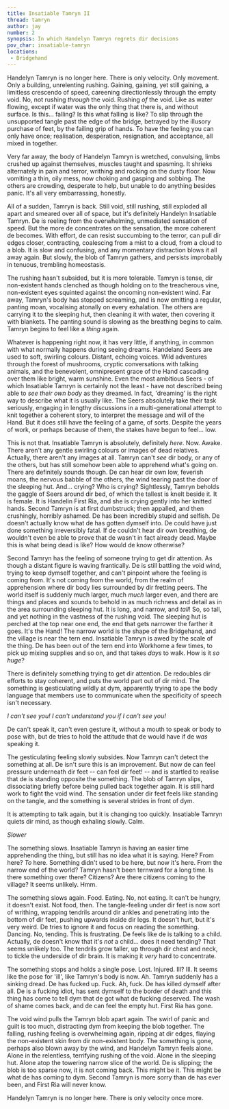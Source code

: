 ```yaml
---
title: Insatiable Tamryn II
thread: tamryn
author: jay
number: 2
synopsis: In which Handelyn Tamryn regrets dir decisions
pov_char: insatiable-tamryn
locations:
 - Bridgehand
---
```

Handelyn Tamryn is no longer here. There is only velocity. Only movement. Only
a building, unrelenting rushing. Gaining, gaining, yet still gaining, a
limitless crescendo of speed, careening directionlessly through the empty void.
No, not rushing _through_ the void. Rushing _of_ the void. Like as water
flowing, except if water was the only thing that there is, and without surface.
Is this... falling? Is this what falling is like? To slip through the
unsupported tangle past the edge of the bridge, betrayed by the illusory
purchase of feet, by the failing grip of hands. To have the feeling you can
only have once; realisation, desperation, resignation, and acceptance, all
mixed in together.

Very far away, the body of Handelyn Tamryn is wretched, convulsing, limbs
crushed up against themselves, muscles taught and spasming. It shrieks
alternately in pain and terror, writhing and rocking on the dusty floor. Now
vomiting a thin, oily mess, now choking and gasping and sobbing. The others are
crowding, desperate to help, but unable to do anything besides panic. It's all
very embarrassing, honestly.

All of a sudden, Tamryn is back. Still void, still rushing, still exploded all
apart and smeared over all of space, but it's definitely Handelyn Insatiable
Tamryn. De is reeling from the overwhelming, unmediated sensation of speed. But
the more de concentrates on the sensation, the more coherent de becomes. With
effort, de can resist succumbing to the terror, can pull dir edges closer,
contracting, coalescing from a mist to a cloud, from a cloud to a blob. It is
slow and confusing, and any momentary distraction blows it all away again. But
slowly, the blob of Tamryn gathers, and persists improbably in tenuous,
trembling homeostasis.

The rushing hasn't subsided, but it is more tolerable. Tamryn is tense, dir
non-existent hands clenched as though holding on to the treacherous vine,
non-existent eyes squinted against the oncoming non-existent wind. Far away,
Tamryn's body has stopped screaming, and is now emitting a regular, panting
moan, vocalising atonally on every exhalation. The others are carrying it to
the sleeping hut, then cleaning it with water, then covering it with blankets.
The panting sound is slowing as the breathing begins to calm. Tamryn begins to
feel like a _thing_ again.

Whatever is happening right now, it has very little, if anything, in common
with what normally happens during seeing dreams. Handeland Seers are used to
soft, swirling colours. Distant, echoing voices. Wild adventures through the
forest of mushrooms, cryptic conversations with talking animals, and the
benevolent, omnipresent grace of the Hand cascading over them like
bright, warm sunshine. Even the most ambitious Seers - of which Insatiable
Tamryn is certainly not the least - have not described being able to _see their
own body_ as they dreamed. In fact, 'dreaming' is the right way to describe
what it is usually like. The Seers absolutely take their task seriously,
engaging in lengthy discussions in a multi-generational attempt to knit
together a coherent story, to interpret the message and will of the Hand.
But it does still have the feeling of a game, of sorts. Despite the years of
work, or perhaps because of them, the stakes have begun to feel... low.

This is not that. Insatiable Tamryn is absolutely, definitely _here_. Now.
Awake. There aren't any gentle swirling colours or images of dead relatives.
Actually, there aren't any images at all. Tamryn can't _see_ dir body, or
any of the others, but has still somehow been able to apprehend what's going
on. There are definitely sounds though. De can hear dir own low, feverish
moans, the nervous babble of the others, the wind tearing past the door of the
sleeping hut. And... crying? Who is crying? Sightlessly, Tamryn beholds the
gaggle of Seers around dir bed, of which the tallest is knelt beside it. It is
female. It is Handelin First Ria, and she is crying gently into her knitted
hands. Second Tamryn is at first dumbstruck; then appalled, and then
crushingly, horribly ashamed. De has been incredibly stupid and selfish. De
doesn't actually know what de has gotten dymself into. De could have just done
something irreversibly fatal. If de couldn't hear dir own breathing, de
wouldn't even be able to prove that de wasn't in fact already dead. Maybe this
is what being dead is like? How would de know otherwise?

Second Tamryn has the feeling of someone trying to get dir attention. As though
a distant figure is waving frantically. De is still battling the void wind,
trying to keep dymself together, and can't pinpoint where the feeling is coming
from. It's not coming from the world, from the realm of apprehension where dir 
body lies surrounded by dir fretting peers. The world itself is suddenly much
larger, much _much_ larger even, and there are things and places and sounds to
behold in as much richness and detail as in the area surrounding sleeping hut.
It is long, and narrow, and _tall_! So, so tall, and yet nothing in the
vastness of the rushing void. The sleeping hut is perched at the top near one
end, the end that gets narrower the farther it goes. It's the Hand! The
narrow world is the shape of the Bridgehand, and the village is near the tern
end. Insatiable Tamryn is awed by the scale of the thing. De has been out of
the tern end into Workhome a few times, to pick up mixing supplies and so on,
and that takes _days_ to walk. How is it _so huge_?

There is definitely something trying to get dir attention. De redoubles dir
efforts to stay coherent, and puts the world part out of dir mind. The
something is gesticulating wildly at dym, apparently trying to ape the body
language that members use to communicate when the specificity of speech isn't
necessary.

_I can't see you! I can't understand you if I can't see you!_

De can't speak it, can't even gesture it, without a mouth to speak or body to
pose with, but de tries to hold the attitude that de would have if de _was_
speaking it.

The gesticulating feeling slowly subsides. Now Tamryn can't detect the
something at all. De isn't sure this is an improvement. But now de can feel
pressure underneath dir feet -- can feel dir feet! -- and is startled to
realise that de is standing opposite the something. The blob of Tamryn slips,
dissociating briefly before being pulled back together again. It is still hard
work to fight the void wind. The sensation under dir feet feels like standing
on the tangle, and the something is several strides in front of dym.

It is attempting to talk again, but it is changing too quickly. Insatiable
Tamryn quiets dir mind, as though exhaling slowly. Calm.

_Slower_

The something slows. Insatiable Tamryn is having an easier time apprehending
the thing, but still has no idea what it is saying. Here? From here? _To_ here.
Something didn't used to be here, but now it's here. From the narrow end of the
world? Tamryn hasn't been ternward for a long time. Is there something over
there? Citizens? Are there citizens coming to the village? It seems unlikely.
Hmm.

The something slows again. Food. Eating. No, not eating. It can't be hungry,
it doesn't exist. Not food, then. The tangle-feeling under dir feet is now sort
of writhing, wrapping tendrils around dir ankles and penetrating into the
bottom of dir feet, pushing upwards inside dir legs. It doesn't hurt, but it's
very weird. De tries to ignore it and focus on reading the something. Dancing.
No, tending. This is frustrating. De feels like de is talking to a child.
Actually, de doesn't know that it's _not_ a child... does it need tending? That
seems unlikely too. The tendrils grow taller, up through dir chest and neck, to
tickle the underside of dir brain. It is making it _very_ hard to concentrate.

The something stops and holds a single pose. Lost. Injured. Ill? Ill. It seems
like the pose for 'ill', like Tamryn's body is now. Ah. Tamryn suddenly has a
sinking dread. De has fucked up. Fuck. Ah, fuck. De has killed dymself after
all. De is a fucking idiot, has sent dymself to the border of death and this
thing has come to tell dym that de got what de fucking deserved. The wash of
shame comes back, and de can feel the empty hut. First Ria has gone.

The void wind pulls the Tamryn blob apart again. The swirl of panic and guilt
is too much, distracting dym from keeping the blob together. The falling,
rushing feeling is overwhelming again, ripping at dir edges, flaying the
non-existent skin from dir non-existent body. The something is gone, perhaps
also blown away by the wind, and Handelyn Tamryn feels alone. Alone in the
relentless, terrifying rushing of the void. Alone in the sleeping hut. Alone
atop the towering narrow slice of the world. De is slipping; the blob is too
sparse now, it is not coming back. This might be it. This might be what de has
coming to dym. Second Tamryn is more sorry than de has ever been, and First Ria
will never know.

Handelyn Tamryn is no longer here. There is only velocity once more.

